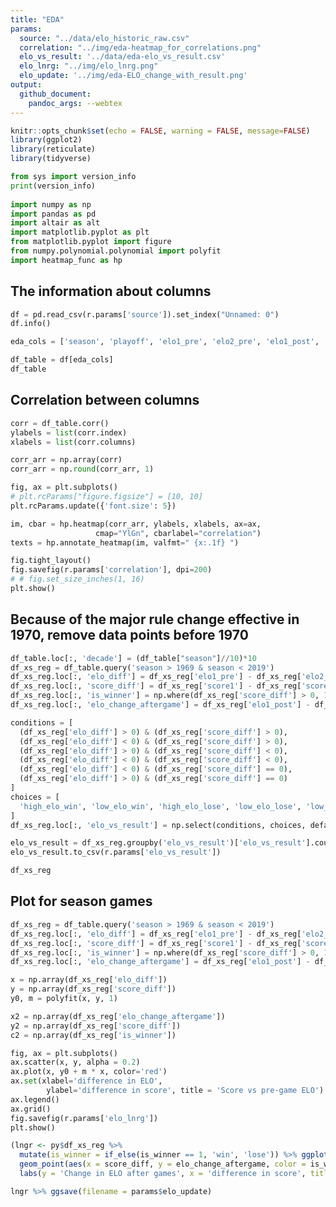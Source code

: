 ```yaml
---
title: "EDA"
params:
  source: "../data/elo_historic_raw.csv"
  correlation: "../img/eda-heatmap_for_correlations.png"
  elo_vs_result: '../data/eda-elo_vs_result.csv'
  elo_lnrg: "../img/elo_lnrg.png"
  elo_update: '../img/eda-ELO_change_with_result.png'
output:
  github_document:
    pandoc_args: --webtex
---
```


```r
knitr::opts_chunk$set(echo = FALSE, warning = FALSE, message=FALSE)
library(ggplot2)
library(reticulate)
library(tidyverse)
```
```python
from sys import version_info
print(version_info)
  
import numpy as np
import pandas as pd
import altair as alt
import matplotlib.pyplot as plt
from matplotlib.pyplot import figure
from numpy.polynomial.polynomial import polyfit
import heatmap_func as hp
```


## The information about columns
```python
df = pd.read_csv(r.params['source']).set_index("Unnamed: 0")
df.info()
```

```python
eda_cols = ['season', 'playoff', 'elo1_pre', 'elo2_pre', 'elo1_post', 'elo2_post', 'score1', 'score2']

df_table = df[eda_cols]
df_table
```

## Correlation between columns
```python
corr = df_table.corr()
ylabels = list(corr.index)
xlabels = list(corr.columns)

corr_arr = np.array(corr)
corr_arr = np.round(corr_arr, 1)

fig, ax = plt.subplots()
# plt.rcParams["figure.figsize"] = [10, 10]
plt.rcParams.update({'font.size': 5})

im, cbar = hp.heatmap(corr_arr, ylabels, xlabels, ax=ax,
                   cmap="YlGn", cbarlabel="correlation")
texts = hp.annotate_heatmap(im, valfmt=" {x:.1f} ")

fig.tight_layout()
fig.savefig(r.params['correlation'], dpi=200)
# # fig.set_size_inches(1, 16)
plt.show()
```

## Because of the major rule change effective in 1970, remove data points before 1970
```python
df_table.loc[:, 'decade'] = (df_table["season"]//10)*10
df_xs_reg = df_table.query('season > 1969 & season < 2019')
df_xs_reg.loc[:, 'elo_diff'] = df_xs_reg['elo1_pre'] - df_xs_reg['elo2_pre']
df_xs_reg.loc[:, 'score_diff'] = df_xs_reg['score1'] - df_xs_reg['score2']
df_xs_reg.loc[:, 'is_winner'] = np.where(df_xs_reg['score_diff'] > 0, 1, 0)
df_xs_reg.loc[:, 'elo_change_aftergame'] = df_xs_reg['elo1_post'] - df_xs_reg['elo1_pre']

conditions = [
  (df_xs_reg['elo_diff'] > 0) & (df_xs_reg['score_diff'] > 0),
  (df_xs_reg['elo_diff'] < 0) & (df_xs_reg['score_diff'] > 0),
  (df_xs_reg['elo_diff'] > 0) & (df_xs_reg['score_diff'] < 0),
  (df_xs_reg['elo_diff'] < 0) & (df_xs_reg['score_diff'] < 0),
  (df_xs_reg['elo_diff'] < 0) & (df_xs_reg['score_diff'] == 0),
  (df_xs_reg['elo_diff'] > 0) & (df_xs_reg['score_diff'] == 0)
]
choices = [
  'high_elo_win', 'low_elo_win', 'high_elo_lose', 'low_elo_lose', 'low_elo_tie', 'high_elo_tie'
]
df_xs_reg.loc[:, 'elo_vs_result'] = np.select(conditions, choices, default = 'not_sure')

elo_vs_result = df_xs_reg.groupby('elo_vs_result')['elo_vs_result'].count()
elo_vs_result.to_csv(r.params['elo_vs_result'])

df_xs_reg
```

## Plot for season games
```python
df_xs_reg = df_table.query('season > 1969 & season < 2019')
df_xs_reg.loc[:, 'elo_diff'] = df_xs_reg['elo1_pre'] - df_xs_reg['elo2_pre']
df_xs_reg.loc[:, 'score_diff'] = df_xs_reg['score1'] - df_xs_reg['score2']
df_xs_reg.loc[:, 'is_winner'] = np.where(df_xs_reg['score_diff'] > 0, 1, 0)
df_xs_reg.loc[:, 'elo_change_aftergame'] = df_xs_reg['elo1_post'] - df_xs_reg['elo1_pre']

x = np.array(df_xs_reg['elo_diff'])
y = np.array(df_xs_reg['score_diff'])
y0, m = polyfit(x, y, 1)

x2 = np.array(df_xs_reg['elo_change_aftergame'])
y2 = np.array(df_xs_reg['score_diff'])
c2 = np.array(df_xs_reg['is_winner'])

fig, ax = plt.subplots()
ax.scatter(x, y, alpha = 0.2)
ax.plot(x, y0 + m * x, color='red')
ax.set(xlabel='difference in ELO',
        ylabel='difference in score', title = 'Score vs pre-game ELO')
ax.legend()
ax.grid()
fig.savefig(r.params['elo_lnrg'])
plt.show()
```
```r
(lngr <- py$df_xs_reg %>%
  mutate(is_winner = if_else(is_winner == 1, 'win', 'lose')) %>% ggplot() +
  geom_point(aes(x = score_diff, y = elo_change_aftergame, color = is_winner)) +
  labs(y = 'Change in ELO after games', x = 'difference in score', title = 'ELO change due to game result'))

lngr %>% ggsave(filename = params$elo_update)
```
